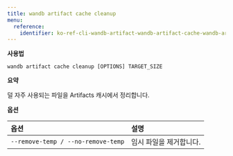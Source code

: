 ---
title: wandb artifact cache cleanup
menu:
  reference:
    identifier: ko-ref-cli-wandb-artifact-wandb-artifact-cache-wandb-artifact-cache-cleanup
---

**사용법**

`wandb artifact cache cleanup [OPTIONS] TARGET_SIZE`

**요약**

덜 자주 사용되는 파일을 Artifacts 캐시에서 정리합니다.

**옵션**

| **옵션** | **설명** |
| :--- | :--- |
| `--remove-temp / --no-remove-temp` | 임시 파일을 제거합니다. |
